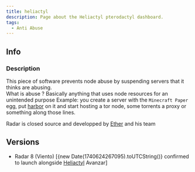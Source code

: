 ```yaml
---
title: heliactyl
description: Page about the Heliactyl pterodactyl dashboard.
tags:
  - Anti Abuse
---
```


## Info
### Description
This piece of software prevents node abuse by suspending servers that it thinks are abusing.  
What is abuse ? Basically anything that uses node resources for an unintended purpose
Example: you create a server with the `Minecraft Paper` egg, put [harbor](https://github.com/RealTriassic/Harbor) on it and start hosting a tor node, some torrents a proxy or something along those lines.  

Radar is closed source and developped by [Ether](../People/Matt%20James.md) and his team

## Versions
* Radar 8 (Viento) [{new Date(1740624267095).toUTCString()} confirmed to launch alongside [Heliactyl](../Software/heliactyl.mdx) Avanzar]